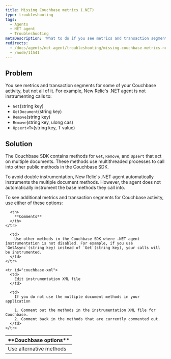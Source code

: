 ```yaml
---
title: Missing Couchbase metrics (.NET)
type: troubleshooting
tags:
  - Agents
  - NET agent
  - Troubleshooting
metaDescription: 'What to do if you see metrics and transaction segments for some of your Couchbase activity, but not all of it, such as Get, GetDocument, Remove, Upsert.'
redirects:
  - /docs/agents/net-agent/troubleshooting/missing-couchbase-metrics-net
  - /node/11541
---
```


## Problem

You see metrics and transaction segments for some of your Couchbase activity, but not all of it. For example, New Relic's .NET agent is not instrumenting calls to:

* `Get`(string key)
* `GetDocument`(string key)
* `Remove`(string key)
* `Remove`(string key, ulong cas)
* `Upsert<T>`(string key, T value)

## Solution

The Couchbase SDK contains methods for `Get`, `Remove`, and `Upsert` that act on multiple documents. These methods use multithreaded processes to call into other public methods in the Couchbase SDK.

To avoid double instrumentation, New Relic's .NET agent automatically instruments the multiple document methods. However, the agent does not automatically instrument the base methods they call into.

To see additional metrics and transaction segments for Couchbase activity, use either of these options:

<table>
  <thead>
    <tr>
      <th>
        **Couchbase options**
      </th>

      <th>
        **Comments**
      </th>
    </tr>
  </thead>

  <tbody>
    <tr id="couchbase-sdk">
      <td>
        Use alternative methods
      </td>

      <td>
        Use other methods in the Couchbase SDK where .NET agent instrumentation is not disabled. For example, if you use `GetAsync`(string key) instead of `Get`(string key), your calls will be instrumented.
      </td>
    </tr>

    <tr id="couchbase-xml">
      <td>
        Edit instrumentation XML file
      </td>

      <td>
        If you do not use the multiple document methods in your application

        1. Comment out the methods in the instrumentation XML file for Couchbase.
        2. Comment back in the methods that are currently commented out.
      </td>
    </tr>
  </tbody>
</table>
